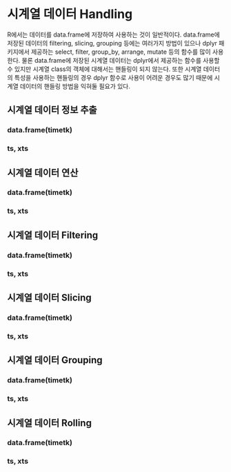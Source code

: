 # 시계열 데이터 Handling

R에서는 데이터를 data.frame에 저장하여 사용하는 것이 일반적이다. data.frame에 저장된 데이터의 filtering, slicing, grouping 등에는 여러가지 방법이 있으나 dplyr 패키지에서 제공하는 select, filter, group_by, arrange, mutate 등의 함수를 많이 사용한다. 물론 data.frame에 저장된 시계열 데이터는 dplyr에서 제공하는 함수를 사용할 수 있지만 시계열 class의 객체에 대해서는 핸들링이 되지 않는다. 또한 시계열 데이터의 특성을 사용하는 핸들링의 경우 dplyr 함수로 사용이 어려운 경우도 많기 때문에 시계열 데이터의 핸들링 방법을 익혀둘 필요가 있다. 

## 시계열 데이터 정보 추출

### data.frame(timetk)

### ts, xts


## 시계열 데이터 연산

### data.frame(timetk)

### ts, xts



## 시계열 데이터 Filtering

### data.frame(timetk)

### ts, xts



## 시계열 데이터 Slicing

### data.frame(timetk)

### ts, xts



## 시계열 데이터 Grouping

### data.frame(timetk)

### ts, xts



## 시계열 데이터 Rolling

### data.frame(timetk)

### ts, xts

